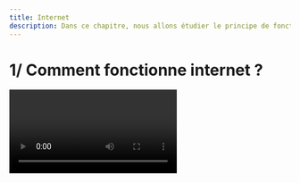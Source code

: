 ```yaml
---
title: Internet
description: Dans ce chapitre, nous allons étudier le principe de fonctionnement d'Internet.
---
```


# 1/ Comment fonctionne internet ?

<Video id="dCknqcjcItU" />

# 2/ Définitions

## Réseau local

Un réseau local est un ensemble de machines reliées entre elles. Pour que ces machines puissent communiquer entre elles, il faut les connecter grâce soit à un support filaire (cable RJ45 par exemple) ou soit par un support aérien de type wifi.

Dans le cas d'un réseau filaire, on connecte les machines entre elles grâce à un switch.

<Image src="https://i.imgur.com/taMNIWk.png" width={500} height={500} />

## Routeur

Un routeur est un équipement matériel informatique dont la fonction principale consiste à orienter les données à travers un réseau. Chez nous, c’est notre box qui sert de routeur (entre autre).

## Le protocole TCP/IP

L’internet est constitué d’un ensemble de règles (protocole) qui permet à chaque ordinateur de communiquer avec d’autres.

Les données sont transportées sur le réseau grâce à plusieurs protocoles :

-   Le protocole **IP** (Internet Protocol) : permet de donner une adresse unique à un ordinateur sur le réseau, appelée adresse IP. Elle se présente sous la forme d’une série de 4 nombres (entre 0 et 255) séparés par des points, par exemple : 76.234.23.121 selon la norme IPV4. Ce protocole se charge de découper le message (textes, images, son, vidéos, etc.) en « paquets » et de les acheminer au destinataire mais sans garantie.
-   Le protocole **TCP** (Transmission Control Protocol) : S’appuie sur le protocole IP. Il s’assure que le transport des paquets est correctement assuré : il vérifie l’intégrité des données, il en garantit l’ordre et la remise, mais pas le délai de transmission.

## Les adresses IP

Une adresse IP est un numéro attribué à une machine selon l'Internet Protocole (IP). C'est habituellement (pour la version IPV4) une suite de 4 nombre pouvant aller de 0 à 255, séparés par des points.

#### Exemple :

```
197.168.56.24
```

### L'adresse réseau et l'addresse de la machine

Une adresse IP est composée de deux partie :

-   L'identification du réseau (souvent composée des 2 ou trois premiers nombres de mon adresse). Cette partie de l'adresse est aussi appelée "netID".
-   L'identification de la machine (souvent composée des 2 ou 1 dernier nombre de mon adresse). Cette partie de l'adresse est aussi appelée "HostID".

#### Exemple :

<Image src="https://i.imgur.com/W1p6GnQ.png" width={800} height={800} />

## Les paquets de données

Sur Internet, les données sont transférées sous forme de **paquets**. Chaque paquet est formé de deux grande partie :

-   **L'en-tête** où sont inscrites des informations permettant l'acheminement (adresse de l'expéditeur, du destinataire, ...
-   **La partie Data** qui contient une partie de la données à transférer.

## Les serveurs DNS

Le **serveur DNS** Domain Name System, ou Système de noms de domaine en français) est un service dont la principale fonction est de traduire un nom de domaine en adresse IP. Pour simplifier, le serveur DNS agit comme un annuaire que consulte un ordinateur au moment d'accéder à un autre ordinateur via un réseau.

Autrement dit, le serveur DNS est ce service qui permet d'associer à site web (ou un ordinateur connecté ou un serveur) une adresse IP, comme un annuaire téléphonique permet d'associer un numéro de téléphone à un nom d'abonné.
